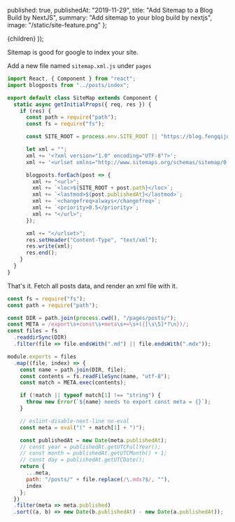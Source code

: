 
  published: true,
  publishedAt: "2019-11-29",
  title: "Add Sitemap to a Blog Build by NextJS",
  summary: "Add sitemap to your blog build by nextjs",
  image: "/static/site-feature.png"
};

  <BlogPost path={router.pathname} meta={meta}>
    {children}
  </BlogPost>
));

Sitemap is good for google to index your site.

Add a new file named `sitemap.xml.js` under `pages`

```js
import React, { Component } from "react";
import blogposts from "../posts/index";

export default class SiteMap extends Component {
  static async getInitialProps({ req, res }) {
    if (res) {
      const path = require("path");
      const fs = require("fs");

      const SITE_ROOT = process.env.SITE_ROOT || "https://blog.fengqijun.me";

      let xml = "";
      xml += '<?xml version="1.0" encoding="UTF-8"?>';
      xml += '<urlset xmlns="http://www.sitemaps.org/schemas/sitemap/0.9">';

      blogposts.forEach(post => {
        xml += "<url>";
        xml += `<loc>${SITE_ROOT + post.path}</loc>`;
        xml += `<lastmod>${post.publishedAt}</lastmod>`;
        xml += `<changefreq>always</changefreq>`;
        xml += `<priority>0.5</priority>`;
        xml += "</url>";
      });

      xml += "</urlset>";
      res.setHeader("Content-Type", "text/xml");
      res.write(xml);
      res.end();
    }
  }
}
```

That's it. Fetch all posts data, and render an xml file with it.

```js
const fs = require("fs");
const path = require("path");

const DIR = path.join(process.cwd(), "/pages/posts/");
const META = /export\s+const\s+meta\s+=\s+({[\s\S]*?\n})/;
const files = fs
  .readdirSync(DIR)
  .filter(file => file.endsWith(".md") || file.endsWith(".mdx"));

module.exports = files
  .map((file, index) => {
    const name = path.join(DIR, file);
    const contents = fs.readFileSync(name, "utf-8");
    const match = META.exec(contents);

    if (!match || typeof match[1] !== "string") {
      throw new Error(`${name} needs to export const meta = {}`);
    }

    // eslint-disable-next-line no-eval
    const meta = eval("(" + match[1] + ")");

    const publishedAt = new Date(meta.publishedAt);
    // const year = publishedAt.getUTCFullYear();
    // const month = publishedAt.getUTCMonth() + 1;
    // const day = publishedAt.getUTCDate();
    return {
      ...meta,
      path: "/posts/" + file.replace(/\.mdx?$/, ""),
      index
    };
  })
  .filter(meta => meta.published)
  .sort((a, b) => new Date(b.publishedAt) - new Date(a.publishedAt));
```
